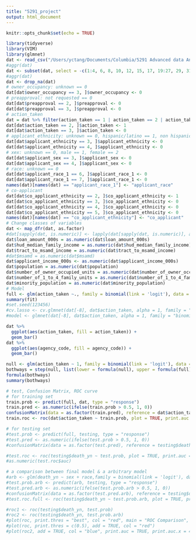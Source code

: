 ```yaml
---
title: "5291_project"
output: html_document
---
```


```r
knitr::opts_chunk$set(echo = TRUE)
```

```r
library(tidyverse)
library(VIM)
library(glmnet)
dat <- read_csv("/Users/yctang/Documents/Columbia/5291 Advanced data Analysis/project/data/hmda_2017_ny_all-records_labels.csv")
#aggr(dat)
dat <- subset(dat, select = -c(1:4, 6, 8, 10, 12, 15, 17, 19:27, 29, 31, 33:50, 51, 53, 54, 56:71, 69:71, 78))
#aggr(dat)
dat <- drop_na(dat)
# owner_occupancy: unknown == 0
dat[dat$owner_occupancy == 3, ]$owner_occupancy <- 0
# preapproval: not requested == 0
dat[dat$preapproval == 2, ]$preapproval <- 0
dat[dat$preapproval == 3, ]$preapproval <- 0
# action_taken
dat = dat %>% filter(action_taken == 1 | action_taken == 2 | action_taken == 3)
dat[dat$action_taken == 2, ]$action_taken <- 1
dat[dat$action_taken == 3, ]$action_taken <- 0
# applicant_ethnicity: unknown == 0, hispanic/latino == 1, non hispanic/latino == 2
dat[dat$applicant_ethnicity == 3, ]$applicant_ethnicity <- 0
dat[dat$applicant_ethnicity == 4, ]$applicant_ethnicity <- 0
# xex: unknown == 0, male == 1, female == 2
dat[dat$applicant_sex == 3, ]$applicant_sex <- 0
dat[dat$applicant_sex == 4, ]$applicant_sex <- 0
# race: unknown == 0
dat[dat$applicant_race_1 == 6, ]$applicant_race_1 <- 0
dat[dat$applicant_race_1 == 7, ]$applicant_race_1 <- 0
names(dat)[names(dat) == "applicant_race_1"] <- "applicant_race"
# co-applicant
dat[dat$co_applicant_ethnicity == 2, ]$co_applicant_ethnicity <- 1
dat[dat$co_applicant_ethnicity == 3, ]$co_applicant_ethnicity <- 0
dat[dat$co_applicant_ethnicity == 4, ]$co_applicant_ethnicity <- 0
dat[dat$co_applicant_ethnicity == 5, ]$co_applicant_ethnicity <- 0
names(dat)[names(dat) == "co_applicant_ethnicity"] <- "co_applicant"
# Change classes of variables
dat <- map_dfr(dat, as.factor)
#dat[sapply(dat, is.numeric)] <- lapply(dat[sapply(dat, is.numeric)], as.factor)
dat$loan_amount_000s = as.numeric(dat$loan_amount_000s)
dat$hud_median_family_income = as.numeric(dat$hud_median_family_income)
dat$tract_to_msamd_income = as.numeric(dat$tract_to_msamd_income)
#dat$msamd = as.numeric(dat$msamd)
dat$applicant_income_000s <- as.numeric(dat$applicant_income_000s)
dat$population = as.numeric(dat$population)
dat$number_of_owner_occupied_units = as.numeric(dat$number_of_owner_occupied_units)
dat$number_of_1_to_4_family_units = as.numeric(dat$number_of_1_to_4_family_units)
dat$minority_population = as.numeric(dat$minority_population)
# Model
full <- glm(action_taken ~., family = binomial(link = 'logit'), data = dat)
summary(fit)
#set.seed(123456)
#cv.lasso <- cv.glmnet(dat[-8], dat$action_taken, alpha = 1, family = "binomial")
#model <- glmnet(dat[-8], dat$action_taken, alpha = 1, family = "binomial", lambda = cv.lasso$lambda.min)
```
```r
dat %>%
  ggplot(aes(action_taken, fill = action_taken)) + 
  geom_bar()
dat %>%
  ggplot(aes(agency_code, fill = agency_code)) + 
  geom_bar()
```


```r
null <- glm(action_taken ~ 1, family = binomial(link = 'logit'), data = dat)
bothways = step(null, list(lower = formula(null), upper = formula(full)), direction = "both", trace = 0)
formula(bothways)
summary(bothways)
```

```r
# test, Confusion Matrix, ROC curve
# for training set
train.prob <- predict(full, dat, type = "response")
train.pred <- as.numeric(ifelse(train.prob > 0.5, 1, 0))
confusionMatrix(data = as.factor(train.pred), reference = dat$action_taken, positive = "1")
train.roc <- roc(dat$action_taken ~ train.prob, plot = TRUE, print.auc = TRUE)

# for testing set
#test.prob <- predict(full, testing, type = "response")
#test.pred <- as.numeric(ifelse(test.prob > 0.5, 1, 0))
#confusionMatrix(data = as.factor(test.pred), reference = testing$death_yn, positive = "1")

#test.roc <- roc(testing$death_yn ~ test.prob, plot = TRUE, print.auc = TRUE)
#as.numeric(test.roc$auc)

# a comparison between final model & a arbitrary model
#arb <- glm(death_yn ~ sex + race,family = binomial(link = 'logit'), data = training)
#test.prob.arb <- predict(arb, testing, type = "response")
#test.pred.arb <- as.numeric(ifelse(test.prob.arb > 0.5, 1, 0))
#confusionMatrix(data = as.factor(test.pred.arb), reference = testing$death_yn, positive = "1")
#test.roc.full <- roc(testing$death_yn ~ test.prob.arb, plot = TRUE, print.auc = TRUE)

#roc1 <- roc(testing$death_yn, test.prob)
#roc2 <- roc(testing$death_yn, test.prob.arb)
#plot(roc, print.thres = "best", col = "red", main = "ROC Comparison", print.auc = TRUE)
#plot(roc, print.thres = c(0.5), add = TRUE, col = "red")
#plot(roc2, add = TRUE, col = "blue", print.auc = TRUE, print.auc.x = 4, print.auc.y = 2)
```

